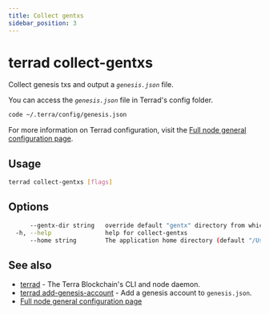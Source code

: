 ```yaml
---
title: Collect gentxs
sidebar_position: 3
---
```


# terrad collect-gentxs

Collect genesis txs and output a _`genesis.json`_ file.

You can access the _`genesis.json`_ file in Terrad's config folder.  

```sh Terrad
code ~/.terra/config/genesis.json
```

For more information on Terrad configuration, visit the [Full node general configuration page](../../../full-node/run-a-full-terra-node/configure-general-settings.mdx).

## Usage

```sh Terrad
terrad collect-gentxs [flags]
```

## Options

```sh Terrad
      --gentx-dir string   override default "gentx" directory from which collect and execute genesis transactions; default [--home]/config/gentx/
  -h, --help               help for collect-gentxs
      --home string        The application home directory (default "/Users/.terra")
```

## See also

* [terrad](./terrad.mdx)	 - The Terra Blockchain's CLI and node daemon. 
* [terrad add-genesis-account](./terrad_add-genesis-account.mdx)	 - Add a genesis account to `genesis.json`.
* [Full node general configuration page](../../../full-node/run-a-full-terra-node/configure-general-settings.mdx)



